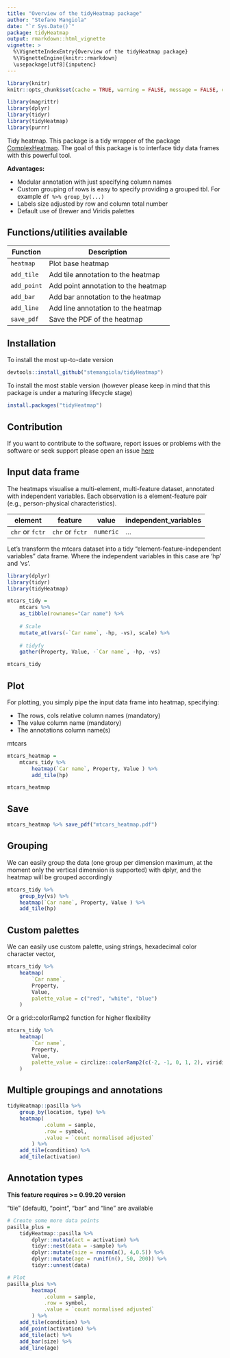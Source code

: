 ```yaml
---
title: "Overview of the tidyHeatmap package"
author: "Stefano Mangiola"
date: "`r Sys.Date()`"
package: tidyHeatmap
output: rmarkdown::html_vignette
vignette: >
  %\VignetteIndexEntry{Overview of the tidyHeatmap package}
  %\VignetteEngine{knitr::rmarkdown}
  \usepackage[utf8]{inputenc}
---
```



```r
library(knitr)
knitr::opts_chunk$set(cache = TRUE, warning = FALSE, message = FALSE, cache.lazy = FALSE)

library(magrittr)
library(dplyr)
library(tidyr)
library(tidyHeatmap)
library(purrr)

```

Tidy heatmap. This package is a tidy wrapper of the package [ComplexHeatmap](https://bioconductor.org/packages/release/bioc/html/ComplexHeatmap.html). The goal of this package is to interface tidy data frames with this powerful tool.

**Advantages:**

- Modular annotation with just specifying column names
- Custom grouping of rows is easy to specify providing a grouped tbl. For example `df %>% group_by(...)`
- Labels size adjusted by row and column total number
- Default use of Brewer and Viridis palettes

## Functions/utilities available

Function | Description
------------ | -------------
`heatmap` | Plot base heatmap
`add_tile` | Add tile annotation to the heatmap
`add_point` | Add point annotation to the heatmap
`add_bar` | Add bar annotation to the heatmap
`add_line` | Add line annotation to the heatmap
`save_pdf` | Save the PDF of the heatmap

## Installation

To install the most up-to-date version

```r

devtools::install_github("stemangiola/tidyHeatmap")

```

To install the most stable version (however please keep in mind that this package is under a maturing lifecycle stage)

```r

install.packages("tidyHeatmap")

```

## Contribution

If you want to contribute to the software, report issues or problems with the software or seek support please open an issue [here](https://github.com/stemangiola/tidyHeatmap/issues)

## Input data frame

The heatmaps visualise a multi-element, multi-feature dataset, annotated with independent variables. Each observation is a element-feature pair (e.g., person-physical characteristics).

element | feature | value | independent_variables
------------ | ------------- | ------------- | -------------
`chr` or `fctr` | `chr` or `fctr` | `numeric` | ...

Let's transform the mtcars dataset into a tidy "element-feature-independent variables" data frame. Where the independent variables in this case are 'hp' and 'vs'.

```r
library(dplyr)
library(tidyr)
library(tidyHeatmap)
```

```r
mtcars_tidy = 
	mtcars %>% 
	as_tibble(rownames="Car name") %>% 
	
	# Scale
	mutate_at(vars(-`Car name`, -hp, -vs), scale) %>%
	
	# tidyfy
	gather(Property, Value, -`Car name`, -hp, -vs)

mtcars_tidy
```


## Plot

For plotting, you simply pipe the input data frame into heatmap, specifying:

- The rows, cols relative column names (mandatory)
- The value column name (mandatory)
- The annotations column name(s)

mtcars
```r
mtcars_heatmap = 
	mtcars_tidy %>% 
		heatmap(`Car name`, Property, Value	) %>%
		add_tile(hp)

mtcars_heatmap
```

## Save

```r
mtcars_heatmap %>% save_pdf("mtcars_heatmap.pdf")
```

## Grouping

We can easily group the data (one group per dimension maximum, at the moment only the vertical dimension is supported) with dplyr, and the heatmap will be grouped accordingly

```r
mtcars_tidy %>% 
	group_by(vs) %>%
	heatmap(`Car name`, Property, Value	) %>%
	add_tile(hp)
```

## Custom palettes

We can easily use custom palette, using strings, hexadecimal color character vector, 

```r
mtcars_tidy %>% 
	heatmap(
		`Car name`, 
		Property, 
		Value,
		palette_value = c("red", "white", "blue")
	)
```

Or a grid::colorRamp2 function for higher flexibility

```r
mtcars_tidy %>% 
	heatmap(
		`Car name`, 
		Property, 
		Value,
		palette_value = circlize::colorRamp2(c(-2, -1, 0, 1, 2), viridis::magma(5))
	)
```

## Multiple groupings and annotations

```r
tidyHeatmap::pasilla %>%
	group_by(location, type) %>%
	heatmap(
			.column = sample,
			.row = symbol,
			.value = `count normalised adjusted`
		) %>%
	add_tile(condition) %>%
	add_tile(activation)
```

## Annotation types

**This feature requires >= 0.99.20 version**

"tile" (default), "point", "bar" and "line" are available

```r
# Create some more data points
pasilla_plus = 
	tidyHeatmap::pasilla %>%
		dplyr::mutate(act = activation) %>% 
		tidyr::nest(data = -sample) %>%
		dplyr::mutate(size = rnorm(n(), 4,0.5)) %>%
		dplyr::mutate(age = runif(n(), 50, 200)) %>%
		tidyr::unnest(data) 

# Plot
pasilla_plus %>%
		heatmap(
			.column = sample,
			.row = symbol,
			.value = `count normalised adjusted`
		) %>%
	add_tile(condition) %>%
	add_point(activation) %>%
	add_tile(act) %>%
	add_bar(size) %>%
	add_line(age)
```

